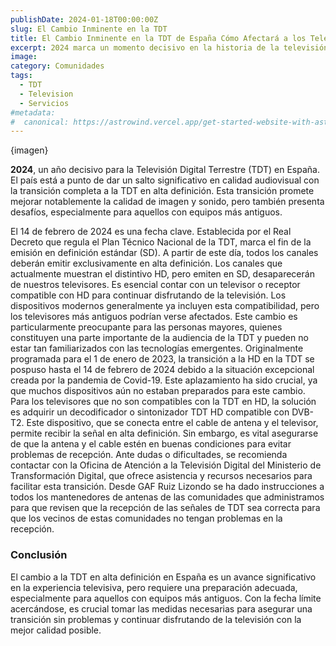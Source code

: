 ```yaml
---
publishDate: 2024-01-18T00:00:00Z
slug: El Cambio Inminente en la TDT
title: El Cambio Inminente en la TDT de España Cómo Afectará a los Televisores y las Fechas Clave
excerpt: 2024 marca un momento decisivo en la historia de la televisión española con la completa transición a la Televisión Digital Terrestre en alta definición. Este avance trae consigo no solo una mejora en la calidad audiovisual, sino también desafíos técnicos y necesidades de adaptación para muchos usuarios. 
image:  
category: Comunidades
tags:
  - TDT
  - Television
  - Servicios
#metadata:
#  canonical: https://astrowind.vercel.app/get-started-website-with-astro-tailwind-css
---
```

{imagen}

**2024**, un año decisivo para la Televisión Digital Terrestre (TDT) en España. El país está a punto de dar un salto significativo en calidad audiovisual con la transición completa a la TDT en alta definición. Esta transición promete mejorar notablemente la calidad de imagen y sonido, pero también presenta desafíos, especialmente para aquellos con equipos más antiguos.

<DListItem dt="Fecha Límite: 14 de Febrero de 2024">
El 14 de febrero de 2024 es una fecha clave. Establecida por el Real Decreto que regula el Plan Técnico Nacional de la TDT, marca el fin de la emisión en definición estándar (SD). A partir de este día, todos los canales deberán emitir exclusivamente en alta definición. Los canales que actualmente muestran el distintivo HD, pero emiten en SD, desaparecerán de nuestros televisores.
</DListItem>

<DListItem dt="Preparándose para el Cambio">
Es esencial contar con un televisor o receptor compatible con HD para continuar disfrutando de la televisión. Los dispositivos modernos generalmente ya incluyen esta compatibilidad, pero los televisores más antiguos podrían verse afectados. Este cambio es particularmente preocupante para las personas mayores, quienes constituyen una parte importante de la audiencia de la TDT y pueden no estar tan familiarizados con las tecnologías emergentes.
</DListItem>

<DListItem dt="La Pandemia y el Retraso en la Transición">
Originalmente programada para el 1 de enero de 2023, la transición a la HD en la TDT se pospuso hasta el 14 de febrero de 2024 debido a la situación excepcional creada por la pandemia de Covid-19. Este aplazamiento ha sido crucial, ya que muchos dispositivos aún no estaban preparados para este cambio.
</DListItem>

<DListItem dt="Soluciones para Televisores No Compatibles">
Para los televisores que no son compatibles con la TDT en HD, la solución es adquirir un decodificador o sintonizador TDT HD compatible con DVB-T2. Este dispositivo, que se conecta entre el cable de antena y el televisor, permite recibir la señal en alta definición. Sin embargo, es vital asegurarse de que la antena y el cable estén en buenas condiciones para evitar problemas de recepción.
</DListItem>
<DListItem dt="Asistencia y Recursos Disponibles">
Ante dudas o dificultades, se recomienda contactar con la Oficina de Atención a la Televisión Digital del Ministerio de Transformación Digital, que ofrece asistencia y recursos necesarios para facilitar esta transición. Desde GAF Ruiz Lizondo se ha dado instrucciones a todos los mantenedores de antenas de las comunidades que administramos para que revisen que la recepción de las señales de TDT sea correcta para que los vecinos de estas comunidades no tengan problemas en la recepción.
</DListItem>

### Conclusión
El cambio a la TDT en alta definición en España es un avance significativo en la experiencia televisiva, pero requiere una preparación adecuada, especialmente para aquellos con equipos más antiguos. Con la fecha límite acercándose, es crucial tomar las medidas necesarias para asegurar una transición sin problemas y continuar disfrutando de la televisión con la mejor calidad posible.
